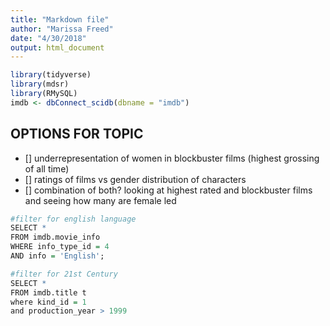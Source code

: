```yaml
---
title: "Markdown file"
author: "Marissa Freed"
date: "4/30/2018"
output: html_document
---
```


```r
library(tidyverse)
library(mdsr)
library(RMySQL)
imdb <- dbConnect_scidb(dbname = "imdb")
```


## OPTIONS FOR TOPIC
- [] underrepresentation of women in blockbuster films (highest grossing of all time)
- [] ratings of films vs gender distribution of characters
- [] combination of both? looking at highest rated and blockbuster films and seeing how many are female led


```r
#filter for english language
SELECT *
FROM imdb.movie_info
WHERE info_type_id = 4
AND info = 'English';

#filter for 21st Century
SELECT * 
FROM imdb.title t 
where kind_id = 1
and production_year > 1999
```












